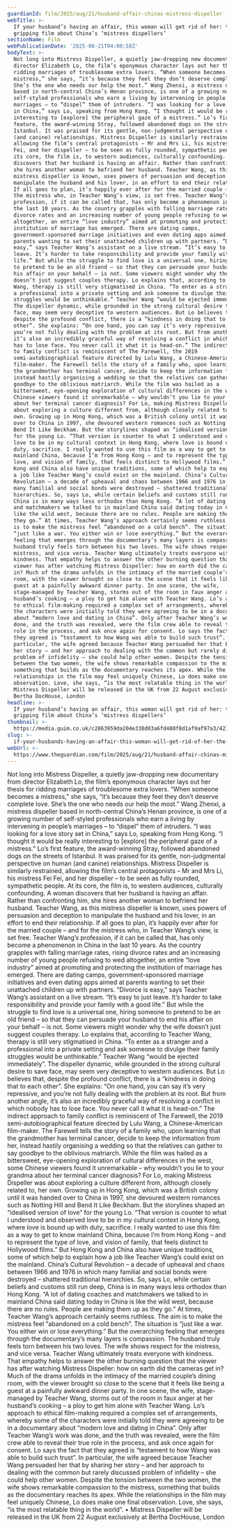 ```yaml
---
guardianId: film/2025/aug/21/husband-affair-chinas-mistress-dispeller
webTitle: >-
  If your husband’s having an affair, this woman will get rid of her: the
  gripping film about China’s ‘mistress dispellers’
sectionName: Film
webPublicationDate: '2025-08-21T04:00:58Z'
bodyText: >-
  Not long into Mistress Dispeller, a quietly jaw-dropping new documentary from
  director Elizabeth Lo, the film’s eponymous character lays out her thesis for
  ridding marriages of troublesome extra lovers. “When someone becomes a
  mistress,” she says, “it’s because they feel they don’t deserve complete love.
  She’s the one who needs our help the most.” Wang Zhenxi, a mistress dispeller
  based in north-central China’s Henan province, is one of a growing number of
  self-styled professionals who earn a living by intervening in people’s
  marriages – to “dispel” them of intruders. “I was looking for a love story set
  in China,” says Lo, speaking from Hong Kong. “I thought it would be really
  interesting to [explore] the peripheral gaze of a mistress.” Lo’s first
  feature, the award-winning Stray, followed abandoned dogs on the streets of
  Istanbul. It was praised for its gentle, non-judgmental perspective on human
  (and canine) relationships. Mistress Dispeller is similarly restrained,
  allowing the film’s central protagonists – Mr and Mrs Li, his mistress Fei
  Fei, and her dispeller – to be seen as fully rounded, sympathetic people. At
  its core, the film is, to western audiences, culturally confounding. A woman
  discovers that her husband is having an affair. Rather than confronting him,
  she hires another woman to befriend her husband. Teacher Wang, as this
  mistress dispeller is known, uses powers of persuasion and deception to
  manipulate the husband and his lover, in an effort to end their relationship.
  If all goes to plan, it’s happily ever after for the married couple – and for
  the mistress who, in Teacher Wang’s view, is set free. Teacher Wang’s
  profession, if it can be called that, has only become a phenomenon in China in
  the last 10 years. As the country grapples with falling marriage rates, rising
  divorce rates and an increasing number of young people refusing to wed
  altogether, an entire “love industry” aimed at promoting and protecting the
  institution of marriage has emerged. There are dating camps,
  government-sponsored marriage initiatives and even dating apps aimed at
  parents wanting to set their unattached children up with partners. “Divorce is
  easy,” says Teacher Wang’s assistant on a live stream. “It’s easy to just
  leave. It’s harder to take responsibility and provide your family with a good
  life.” But while the struggle to find love is a universal one, hiring someone
  to pretend to be an old friend – so that they can persuade your husband to end
  his affair on your behalf – is not. Some viewers might wonder why the wife
  doesn’t just suggest couples therapy. Lo explains that, according to Teacher
  Wang, therapy is still very stigmatised in China. “To enter as a stranger and
  a professional into a private setting and ask someone to divulge their family
  struggles would be unthinkable.” Teacher Wang “would be ejected immediately”.
  The dispeller dynamic, while grounded in the strong cultural desire to save
  face, may seem very deceptive to western audiences. But Lo believes that,
  despite the profound conflict, there is a “kindness in doing that to each
  other”. She explains: “On one hand, you can say it’s very repressive, and
  you’re not fully dealing with the problem at its root. But from another angle,
  it’s also an incredibly graceful way of resolving a conflict in which nobody
  has to lose face. You never call it what it is head-on.” The indirect approach
  to family conflict is reminiscent of The Farewell, the 2019
  semi-autobiographical feature directed by Lulu Wang, a Chinese-American
  film-maker. The Farewell tells the story of a family who, upon learning that
  the grandmother has terminal cancer, decide to keep the information from her,
  instead hastily organising a wedding so that the relatives can gather to say
  goodbye to the oblivious matriarch. While the film was hailed as a
  bittersweet, eye-opening exploration of cultural differences in the west, some
  Chinese viewers found it unremarkable – why wouldn’t you lie to your grandma
  about her terminal cancer diagnosis? For Lo, making Mistress Dispeller was
  about exploring a culture different from, although closely related to, her
  own. Growing up in Hong Kong, which was a British colony until it was handed
  over to China in 1997, she devoured western romances such as Notting Hill and
  Bend It Like Beckham. But the storylines shaped an “idealised version of love”
  for the young Lo. “That version is counter to what I understood and observed
  love to be in my cultural context in Hong Kong, where love is bound up with
  duty, sacrifice. I really wanted to use this film as a way to get to know
  mainland China, because I’m from Hong Kong – and to represent the type of
  love, and vision of family, that feels distinct to Hollywood films.” But Hong
  Kong and China also have unique traditions, some of which help to explain how
  a job like Teacher Wang’s could exist on the mainland. China’s Cultural
  Revolution – a decade of upheaval and chaos between 1966 and 1976 in which
  many familial and social bonds were destroyed – shattered traditional
  hierarchies. So, says Lo, while certain beliefs and customs still run deep,
  China is in many ways less orthodox than Hong Kong. “A lot of dating coaches
  and matchmakers we talked to in mainland China said dating today in China is
  like the wild west, because there are no rules. People are making them up as
  they go.” At times, Teacher Wang’s approach certainly seems ruthless. The aim
  is to make the mistress feel “abandoned on a cold bench”. The situation is
  “just like a war. You either win or lose everything.” But the overarching
  feeling that emerges through the documentary’s many layers is compassion. The
  husband truly feels torn between his two loves. The wife shows respect for the
  mistress, and vice versa. Teacher Wang ultimately treats everyone with
  kindness. That empathy helps to answer the other burning question that the
  viewer has after watching Mistress Dispeller: how on earth did the cameras get
  in? Much of the drama unfolds in the intimacy of the married couple’s dining
  room, with the viewer brought so close to the scene that it feels like being a
  guest at a painfully awkward dinner party. In one scene, the wife,
  stage-managed by Teacher Wang, storms out of the room in faux anger at her
  husband’s cooking – a ploy to get him alone with Teacher Wang. Lo’s approach
  to ethical film-making required a complex set of arrangements, whereby some of
  the characters were initially told they were agreeing to be in a documentary
  about “modern love and dating in China”. Only after Teacher Wang’s work was
  done, and the truth was revealed, were the film crew able to reveal their true
  role in the process, and ask once again for consent. Lo says the fact that
  they agreed is “testament to how Wang was able to build such trust”. In
  particular, the wife agreed because Teacher Wang persuaded her that by sharing
  her story – and her approach to dealing with the common but rarely discussed
  problem of infidelity – she could help other women. Despite the tension
  between the two women, the wife shows remarkable compassion to the mistress,
  something that builds as the documentary reaches its apex. While the
  relationships in the film may feel uniquely Chinese, Lo does make one final
  observation. Love, she says, “is the most relatable thing in the world”. •
  Mistress Dispeller will be released in the UK from 22 August exclusively at
  Bertha DocHouse, London
headline: >-
  If your husband’s having an affair, this woman will get rid of her: the
  gripping film about China’s ‘mistress dispellers’
thumbnail: >-
  https://media.guim.co.uk/c2863959da204e338d03a6fd480f8d1af9af97a3/421_0_1780_1424/500.jpg
slug: >-
  if-your-husbands-having-an-affair-this-woman-will-get-rid-of-her-the-gripping-film-about-chinas-mistress-dispellers
webUrl: >-
  https://www.theguardian.com/film/2025/aug/21/husband-affair-chinas-mistress-dispeller
---
```

Not long into Mistress Dispeller, a quietly jaw-dropping new documentary from director Elizabeth Lo, the film’s eponymous character lays out her thesis for ridding marriages of troublesome extra lovers. “When someone becomes a mistress,” she says, “it’s because they feel they don’t deserve complete love. She’s the one who needs our help the most.” Wang Zhenxi, a mistress dispeller based in north-central China’s Henan province, is one of a growing number of self-styled professionals who earn a living by intervening in people’s marriages – to “dispel” them of intruders. “I was looking for a love story set in China,” says Lo, speaking from Hong Kong. “I thought it would be really interesting to [explore] the peripheral gaze of a mistress.” Lo’s first feature, the award-winning Stray, followed abandoned dogs on the streets of Istanbul. It was praised for its gentle, non-judgmental perspective on human (and canine) relationships. Mistress Dispeller is similarly restrained, allowing the film’s central protagonists – Mr and Mrs Li, his mistress Fei Fei, and her dispeller – to be seen as fully rounded, sympathetic people. At its core, the film is, to western audiences, culturally confounding. A woman discovers that her husband is having an affair. Rather than confronting him, she hires another woman to befriend her husband. Teacher Wang, as this mistress dispeller is known, uses powers of persuasion and deception to manipulate the husband and his lover, in an effort to end their relationship. If all goes to plan, it’s happily ever after for the married couple – and for the mistress who, in Teacher Wang’s view, is set free. Teacher Wang’s profession, if it can be called that, has only become a phenomenon in China in the last 10 years. As the country grapples with falling marriage rates, rising divorce rates and an increasing number of young people refusing to wed altogether, an entire “love industry” aimed at promoting and protecting the institution of marriage has emerged. There are dating camps, government-sponsored marriage initiatives and even dating apps aimed at parents wanting to set their unattached children up with partners. “Divorce is easy,” says Teacher Wang’s assistant on a live stream. “It’s easy to just leave. It’s harder to take responsibility and provide your family with a good life.” But while the struggle to find love is a universal one, hiring someone to pretend to be an old friend – so that they can persuade your husband to end his affair on your behalf – is not. Some viewers might wonder why the wife doesn’t just suggest couples therapy. Lo explains that, according to Teacher Wang, therapy is still very stigmatised in China. “To enter as a stranger and a professional into a private setting and ask someone to divulge their family struggles would be unthinkable.” Teacher Wang “would be ejected immediately”. The dispeller dynamic, while grounded in the strong cultural desire to save face, may seem very deceptive to western audiences. But Lo believes that, despite the profound conflict, there is a “kindness in doing that to each other”. She explains: “On one hand, you can say it’s very repressive, and you’re not fully dealing with the problem at its root. But from another angle, it’s also an incredibly graceful way of resolving a conflict in which nobody has to lose face. You never call it what it is head-on.” The indirect approach to family conflict is reminiscent of The Farewell, the 2019 semi-autobiographical feature directed by Lulu Wang, a Chinese-American film-maker. The Farewell tells the story of a family who, upon learning that the grandmother has terminal cancer, decide to keep the information from her, instead hastily organising a wedding so that the relatives can gather to say goodbye to the oblivious matriarch. While the film was hailed as a bittersweet, eye-opening exploration of cultural differences in the west, some Chinese viewers found it unremarkable – why wouldn’t you lie to your grandma about her terminal cancer diagnosis? For Lo, making Mistress Dispeller was about exploring a culture different from, although closely related to, her own. Growing up in Hong Kong, which was a British colony until it was handed over to China in 1997, she devoured western romances such as Notting Hill and Bend It Like Beckham. But the storylines shaped an “idealised version of love” for the young Lo. “That version is counter to what I understood and observed love to be in my cultural context in Hong Kong, where love is bound up with duty, sacrifice. I really wanted to use this film as a way to get to know mainland China, because I’m from Hong Kong – and to represent the type of love, and vision of family, that feels distinct to Hollywood films.” But Hong Kong and China also have unique traditions, some of which help to explain how a job like Teacher Wang’s could exist on the mainland. China’s Cultural Revolution – a decade of upheaval and chaos between 1966 and 1976 in which many familial and social bonds were destroyed – shattered traditional hierarchies. So, says Lo, while certain beliefs and customs still run deep, China is in many ways less orthodox than Hong Kong. “A lot of dating coaches and matchmakers we talked to in mainland China said dating today in China is like the wild west, because there are no rules. People are making them up as they go.” At times, Teacher Wang’s approach certainly seems ruthless. The aim is to make the mistress feel “abandoned on a cold bench”. The situation is “just like a war. You either win or lose everything.” But the overarching feeling that emerges through the documentary’s many layers is compassion. The husband truly feels torn between his two loves. The wife shows respect for the mistress, and vice versa. Teacher Wang ultimately treats everyone with kindness. That empathy helps to answer the other burning question that the viewer has after watching Mistress Dispeller: how on earth did the cameras get in? Much of the drama unfolds in the intimacy of the married couple’s dining room, with the viewer brought so close to the scene that it feels like being a guest at a painfully awkward dinner party. In one scene, the wife, stage-managed by Teacher Wang, storms out of the room in faux anger at her husband’s cooking – a ploy to get him alone with Teacher Wang. Lo’s approach to ethical film-making required a complex set of arrangements, whereby some of the characters were initially told they were agreeing to be in a documentary about “modern love and dating in China”. Only after Teacher Wang’s work was done, and the truth was revealed, were the film crew able to reveal their true role in the process, and ask once again for consent. Lo says the fact that they agreed is “testament to how Wang was able to build such trust”. In particular, the wife agreed because Teacher Wang persuaded her that by sharing her story – and her approach to dealing with the common but rarely discussed problem of infidelity – she could help other women. Despite the tension between the two women, the wife shows remarkable compassion to the mistress, something that builds as the documentary reaches its apex. While the relationships in the film may feel uniquely Chinese, Lo does make one final observation. Love, she says, “is the most relatable thing in the world”. • Mistress Dispeller will be released in the UK from 22 August exclusively at Bertha DocHouse, London
